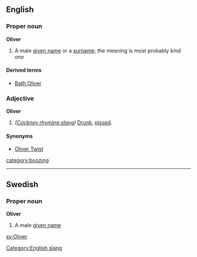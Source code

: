 ==English==
===Proper noun===
'''Oliver'''
# A male [[given name]] or a [[surname]]; the meaning is most probably ''kind one''
====Derived terms====
*[[Bath Oliver]]
===Adjective===
'''Oliver'''
# ''([[Cockney rhyming slang]])'' [[Drunk]], [[pissed]].
====Synonyms====
* [[Oliver Twist]]

[[Category:English slang]]
[[category:boozing]]

----

==Swedish==
===Proper noun===
'''Oliver'''
# A male [[given name]]

[[sv:Oliver]]